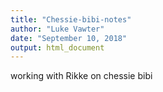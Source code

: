 ```yaml
---
title: "Chessie-bibi-notes"
author: "Luke Vawter"
date: "September 10, 2018"
output: html_document
---
```

working with Rikke on chessie bibi

